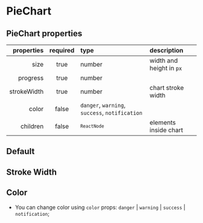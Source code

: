 
<Meta of={PieChartStories} />

# PieChart

## PieChart properties

|  properties | required | type                                                                                       | description              |
| ----------: | :------: | :----------------------------------------------------------------------------------------- | :----------------------- |
|        size |   true   | number                                                                                     | width and height in `px` |
|    progress |   true   | number                                                                                     |                          |
| strokeWidth |   true   | number                                                                                     | chart stroke width       |
|       color |  false   | <code>danger</code>, <code>warning</code>, <code>success</code>, <code>notification</code> |                          |
|    children |  false   | <code>`ReactNode`</code>                                                                   | elements inside chart    |

## Default

<Canvas />

## Stroke Width

<Canvas />

## Color

*   You can change color using `color` props: `danger` | `warning` | `success` | `notification`;

<Canvas />
